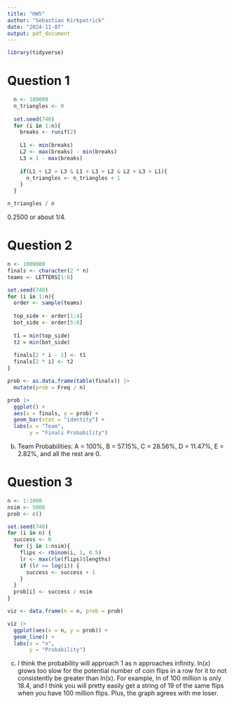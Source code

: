 ```yaml
---
title: "HW5"
author: "Sebastian Kirkpatrick"
date: "2024-11-07"
output: pdf_document
---
```


```r
library(tidyverse)
```

# Question 1

```r
  n <- 100000
  n_triangles <- 0
  
  set.seed(740)
  for (i in 1:n){
    breaks <- runif(2)
    
    L1 <- min(breaks)
    L2 <- max(breaks) - min(breaks)
    L3 = 1 - max(breaks)
    
    if(L1 + L2 > L3 & L1 + L3 > L2 & L2 + L3 > L1){
      n_triangles <- n_triangles + 1
    }
  }

n_triangles / n

```
0.2500 or about 1/4.



# Question 2

```r
n <- 1000000
finals <- character(2 * n)
teams <- LETTERS[1:8]

set.seed(740)
for (i in 1:n){
  order <- sample(teams)
  
  top_side <- order[1:4]
  bot_side <- order[5:8]
  
  t1 = min(top_side)
  t2 = min(bot_side)
  
  finals[2 * i - 1] <- t1
  finals[2 * i] <- t2
}

prob <- as.data.frame(table(finals)) |>
  mutate(prob = Freq / n)

prob |>
  ggplot() + 
  aes(x = finals, y = prob) +
  geom_bar(stat = "identity") +
  labs(x = "Team",
       y = "Finals Probability")
```
b. Team Probabilities: A = 100%, B = 57.15%, C = 28.56%, D = 11.47%, E = 2.82%, and all the rest are 0.



# Question 3

```r
n <- 1:1000
nsim <- 5000
prob <- c()

set.seed(740)
for (i in n) {
  success <- 0
  for (j in 1:nsim){
    flips <- rbinom(i, 1, 0.5)
    lr <- max(rle(flips)$lengths)
    if (lr >= log(i)) {
      success <- success + 1
    }
  }
  prob[i] <- success / nsim
}

viz <- data.frame(n = n, prob = prob)

viz |>
  ggplot(aes(x = n, y = prob)) +
  geom_line() + 
  labs(x = "n",
       y = "Probability")
```
c. I think the probability will approach 1 as n approaches infinity. ln(x) grows too slow for the potential number of coin flips in a row for it to not consistently be greater than ln(x). For example, ln of 100 million is only 18.4, and I think you will pretty easily get a string of 19 of the same flips when you have 100 million flips. Plus, the graph agrees with me loser.